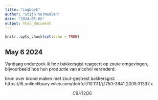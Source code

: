 ```yaml
---
title: "Logboek"
author: "Stijn Vermeulen"
date: "2024-05-06"
output: html_document
---
```


```r
knitr::opts_chunk$set(echo = TRUE)
```

## May 6 2024

Vandaag onderzoek ik hoe bakkersgist reageert op zoute omgevingen, bijvoorbeeld hoe hun productie van alcohol veranderd.

bron over brood maken met zout-gestrest bakkersgist:
https://ift.onlinelibrary.wiley.com/doi/full/10.1111/j.1750-3841.2009.01337.x



$$C6H12O6$$